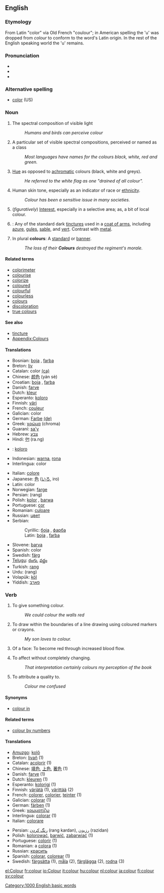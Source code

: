 {{wikipedia|color}}
==English==
=== Etymology ===
From Latin "color" via Old French "coulour"; in American spelling the
'u' was dropped from ''colour'' to conform to the word's Latin origin. In the rest of the English speaking world the 'u' remains.

=== Pronunciation ===
*{{AHD|/kŭl'ə/ ''or'' /kŭl'ər/}}
*{{IPA|/ˈkʌlə/ ''or'' /ˈkʌlɚ/}}
*{{SAMPA|/"kVl@/}}

=== Alternative spelling ===
*[[color]] (US)

=== Noun ===
{{en-noun|colour|colours}}

#{{uncountable}} The spectral composition of visible light
#: ''Humans and birds can perceive colour''
#{{countable}} A particular set of visible spectral compositions, perceived or named as a class
#: ''Most languages have names for the colours black, white, red and green.''
#{{uncountable}} [[hue|Hue]] as opposed to [[achromatic]] colours (black, white and greys).
#: ''He referred to the white flag as one "drained of all colour".''
#{{uncountable}} Human skin tone, especially as an indicator of race or [[ethnicity]].
#: ''Colour has been a sensitive issue in many societies.''
# (''figuratively'') [[interest|Interest]], especially in a selective area; as, a bit of local colour.
# {{tincture}}: Any of the standard dark [[tincture]]s used in a [[coat of arms]], including [[azure]], [[gules]], [[sable]], and [[vert]]. Contrast with [[metal]].
#In plural '''colours''': A [[standard]] or [[banner]].
#: ''The loss of their '''Colours''' destroyed the regiment's morale.''

==== Related terms ====
* [[colorimeter]]
* [[colourise]]
* [[colorize]]<!-- you might expect only ou and s go together but this is just as common! -->
* [[coloured]]
* [[colourful]]
* [[colourless]]
* [[colours]]
* [[discoloration]]
* [[true colours]]

==== See also ====
* [[tincture]]
* [[Wiktionary_Appendix:Colours|Appendix:Colours]]

==== Translations ====
{{top}}
*Bosnian: [[boja#Bosnian|boja]] {{f}}, [[farba#Bosnian|farba]] {{f}}
*Breton: [[liv]] {{m}}
*Catalan: color {{m}} [[:ca:color|(ca)]]
*Chinese: [[颜色]] (yán sè)
*Croatian: [[boja#Croatian|boja]] {{f}}, [[farba#Croatian|farba]] {{f}}
*Danish: [[farve]]
*Dutch: [[kleur]]
*Esperanto: [[koloro]]
*Finnish: [[väri]]
*French: [[couleur]] {{f}}
*Galician: color
*German: [[Farbe]] {{f}} [[:de:Farbe|(de)]]
*Greek: [[χρώμα]] {{n}} (chroma)
*Guaraní: [[sa'y]]
*Hebrew: [[צבע]]
*Hindi: [[रंग]] (ra.ng)
*{{io}}: [[koloro]]
*Indonesian: [[warna]], [[rona]]
*Interlingua: color
{{mid}}
*Italian: [[colore]] {{m}}
*Japanese: [[色]] ([[いろ]], iro)
*Latin: color {{m}}
*Norwegian: [[farge]]
*Persian: {{FAchar|[[رنگ]]}} (rang)
*Polish: [[kolor]] {{m}}, [[barwa]] {{f}}
*Portuguese: [[cor]] {{f}}
*Romanian: [[culoare]] {{m}}
*Russian: [[цвет]] {{m}}
*Serbian:
*:Cyrillic: [[боја#Serbian|боја]] {{f}}, [[фарба#Serbian|фарба]] {{f}}
*:Latin: [[boja#Serbian|boja]] {{f}}, [[farba#Serbian|farba]] {{f}}
*Slovene: [[barva]] {{f}}
*Spanish: color {{m}}
*Swedish: [[färg]]
*[[Telugu]]: [[రంగు]], [[వర్ణం]]
*Turkish: [[rang]]
*Urdu: {{FAchar|[[رنگ]]}} (rang)
*Volapük: [[köl]]
*Yiddish: [[פאַרבּ]]
{{bottom}}

=== Verb ===
{{en-verb|colour|colours|coloured|colouring}}

#{{transitive}} To give something colour.
#: ''We could colour the walls red''
#{{intransitive}} To draw within the boundaries of a line drawing using coloured markers or crayons.
#: ''My son loves to colour.''
# Of a face: To become red through increased blood flow.
#{{transitive}} To affect without completely changing.
#: ''That interpretation certainly colours my perception of the book''
#{{colloquial}} To attribute a quality to.
#: ''Colour me confused''

====Synonyms====
*[[colour in]]

====Related terms====
*[[colour by numbers]]

====Translations====
{{top}}
*[[Amuzgo]]: [[kolô]]
*Breton: [[livañ]] (1)
*Catalan: [[acolorir]] (1)
*Chinese: [[填色]], [[上色]], [[著色]] (1)
*Danish: [[farve]] (1)
*Dutch: [[kleuren]] (1)
*Esperanto: [[kolorigi]] (1)
*Finnish: [[värjätä]] (1), [[värittää]] (2)
*French: [[colorer]], [[colorier]], [[teinter]] (1)
*Galician: [[colorar]] (1)
*German: [[färben]] (1)
*Greek: [[χρωματίζω]]
*Interlingua: [[colorar]] (1)
*Italian: [[colorare]]
{{mid}}
*Persian: [[رنگ كردن]] (rang kardan), [[رزیدن]] (razidan) 
*Polish: [[kolorować]], [[barwić]], [[zabarwiać]] (1)
*Portuguese: [[colorir]] (1)
*Romanian: a [[colora]] (1)
*Russian: [[красить]]
*Spanish: [[colorar]], [[colorear]] (1)
*Swedish: [[färgsätta]] (1), [[måla]] (2), [[färglägga]] (2), [[rodna]] (3)
{{bottom}}

[[Category:1000 English basic words]]
[[el:Colour]]
[[fr:colour]]
[[io:Colour]]
[[it:colour]]
[[hu:colour]]
[[nl:colour]]
[[ja:colour]]
[[fi:colour]]
[[sv:colour]]